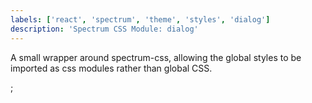```yaml
---
labels: ['react', 'spectrum', 'theme', 'styles', 'dialog']
description: 'Spectrum CSS Module: dialog'
---
```



A small wrapper around spectrum-css, allowing the global
styles to be imported as css modules rather than global CSS.

<CSSModulePreview styles={styles} />;
